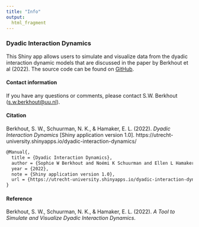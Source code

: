 ```yaml
---
title: "Info"
output: 
  html_fragment
---
```


### Dyadic Interaction Dynamics
This Shiny app allows users to simulate and visualize data from the dyadic interaction dynamic models that are discussed in the paper by Berkhout et al (2022). The source code can be found on <a href="https://github.com/sophieberkhout/dyadic-interaction-dynamics" target="_blank">GitHub</a>.

#### Contact information
If you have any questions or comments, please contact S.W. Berkhout ([s.w.berkhout@uu.nl](mailto:s.w.berkhout@uu.nl)).

#### Citation
Berkhout, S. W., Schuurman, N. K., & Hamaker, E. L. (2022). *Dyadic Interaction Dynamics* [Shiny application version 1.0]. https://utrecht-university.shinyapps.io/dyadic-interaction-dynamics/

```latex
@Manual{,
  title = {Dyadic Interaction Dynamics},
  author = {Sophie W Berkhout and Noémi K Schuurman and Ellen L Hamaker},
  year = {2022},
  note = {Shiny application version 1.0},
  url = {https://utrecht-university.shinyapps.io/dyadic-interaction-dynamics/},
}
```

#### Reference
Berkhout, S. W., Schuurman, N. K., & Hamaker, E. L. (2022). *A Tool to Simulate and Visualize Dyadic Interaction Dynamics*.